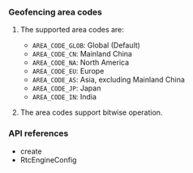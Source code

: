 <PlatformWrapper platform="android">

### Geofencing area codes

1. The supported area codes are:

    * `AREA_CODE_GLOB`: Global (Default)
    * `AREA_CODE_CN`: Mainland China
    * `AREA_CODE_NA`: North America
    * `AREA_CODE_EU`: Europe
    * `AREA_CODE_AS`: Asia, excluding Mainland China
    * `AREA_CODE_JP`: Japan
    * `AREA_CODE_IN`: India

2. The area codes support bitwise operation.

### API references

* <Link to = "{{global.API_REF_ANDROID_ROOT}}/class_irtcengine.html#api_create2">create</Link>
* <Link to = "{{global.API_REF_ANDROID_ROOT}}/rtc_api_data_type.html#class_rtcengineconfig_ng">RtcEngineConfig</Link>
</PlatformWrapper>
